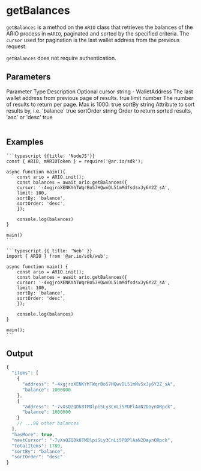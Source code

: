 

<HeroPattern />

# getBalances

`getBalances` is a method on the `ARIO` class that retrieves the balances of the ARIO process in `mARIO`, paginated and sorted by the specified criteria. The `cursor` used for pagination is the last wallet address from the previous request.

`getBalances` does not require authentication.

## Parameters

<Table>
  <Table.Head>
    <Table.Row>
      <Table.Header>Parameter</Table.Header>
      <Table.Header>Type</Table.Header>
      <Table.Header>Description</Table.Header>
      <Table.Header>Optional</Table.Header>
    </Table.Row>
  </Table.Head>
  <Table.Body>
    <Table.Row>
      <Table.Cell className="font-semibold">cursor</Table.Cell>
      <Table.Cell>string - WalletAddress</Table.Cell>
      <Table.Cell>
        The last wallet address from previous page of results.
      </Table.Cell>
      <Table.Cell>true</Table.Cell>
    </Table.Row>
    <Table.Row>
      <Table.Cell className="font-semibold">limit</Table.Cell>
      <Table.Cell>number</Table.Cell>
      <Table.Cell>
        The number of results to return per page. Max is 1000.
      </Table.Cell>
      <Table.Cell>true</Table.Cell>
    </Table.Row>
    <Table.Row>
      <Table.Cell className="font-semibold">sortBy</Table.Cell>
      <Table.Cell>string</Table.Cell>
      <Table.Cell>Attribute to sort results by, i.e. 'balance'</Table.Cell>
      <Table.Cell>true</Table.Cell>
    </Table.Row>
    <Table.Row>
      <Table.Cell className="font-semibold">sortOrder</Table.Cell>
      <Table.Cell>string</Table.Cell>
      <Table.Cell>Order to return sorted results, 'asc' or 'desc'</Table.Cell>
      <Table.Cell>true</Table.Cell>
    </Table.Row>
  </Table.Body>
</Table>

## Examples

<CodeGroup title="getBalance">

    ```typescript {{title: 'NodeJS'}}
    const { ARIO, mARIOToken } = require('@ar.io/sdk');

    async function main(){
        const ario = ARIO.init();
        const balances = await ario.getBalances({
        cursor: '-4xgjroXENKYhTWqrBo57HQwvDL51mMdfsdsxJy6Y2Z_sA',
        limit: 100,
        sortBy: 'balance',
        sortOrder: 'desc',
        });

        console.log(balances)
    }

    main()
    ```

    ```typescript {{ title: 'Web' }}
    import { ARIO } from '@ar.io/sdk/web';

    async function main() {
        const ario = ARIO.init();
        const balances = await ario.getBalances({
        cursor: '-4xgjroXENKYhTWqrBo57HQwvDL51mMdfsdsxJy6Y2Z_sA',
        limit: 100,
        sortBy: 'balance',
        sortOrder: 'desc',
        });

        console.log(balances)
    }

    main();
    ```

</CodeGroup>

## Output

```typescript
{
  "items": [
    {
      "address": "-4xgjroXENKYhTWqrBo57HQwvDL51mMvSxJy6Y2Z_sA",
      "balance": 1000000
    },
    {
      "address": "-7vXsQZQDk8TMDlpiSLy3CnLi5PDPlAaN2DaynORpck",
      "balance": 1000000
    }
    // ...98 other balances
  ],
  "hasMore": true,
  "nextCursor": "-7vXsQZQDk8TMDlpiSLy3CnLi5PDPlAaN2DaynORpck",
  "totalItems": 1789,
  "sortBy": "balance",
  "sortOrder": "desc"
}
```
